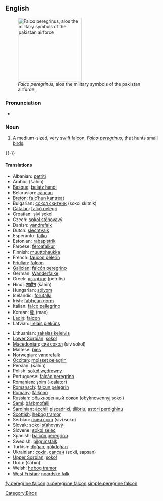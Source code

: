 {{wikipedia|Peregrine Falcon}}
==English==
[[Image:PeregrineFalcon.jpg|thumb|right|200px|''Falco peregrinus,'' alos the military symbols of the pakistan airforce]]

===Pronunciation===
* {{IPA|/'pɛɻɛgɻaɪn'fælkɒn/}}

===Noun===
{{en-noun|sg=[[peregrine]] [[falcon]]}}

# A medium-sized, very [[swift]] [[falcon]], ''[[Falco peregrinus]]'', that hunts small [[bird]]s.

{{-}}

====Translations====
{{trans-top|Falco peregrinus}}
* Albanian: [[petriti]]
* Arabic: {{Arab|[[شاهين]]}} (šāhīn)
* [[Basque]]: [[belatz handi]]
* Belarusian: [[сапсан]]
* [[Breton]]: [[falc’hun kantreat]]
* Bulgarian: [[сокол скитник]] (sokol skitnik)
* [[Catalan]]: [[falcó pelegrí]]
* Croatian: [[sivi sokol]]
* Czech: [[sokol stěhovavý]]
* Danish: [[vandrefalk]]
* Dutch: [[slechtvalk]] {{m}}
* Esperanto: [[falko]]
* Estonian: [[rabapistrik]]
* Faroese: [[ferðafalkur]]
* Finnish: [[muuttohaukka]]
* French: [[faucon pèlerin]] {{m}}
* [[Friulian]]: [[falcon]]
* [[Galician]]: [[falcón peregrino]]
* German: [[Wanderfalke]] {{m}}
* Greek: [[πετρίτης]] (petritis) {{m}}
* Hindi: [[शाहीन]] (šāhīn)
* Hungarian: [[sólyom]]
* Icelandic: [[förufálki]]
* Irish: [[fabhcún gorm]]
* Italian: [[falco pellegrino]] {{m}}
* Korean: [[매]] (mae)
* [[Ladin]]: [[falcon]]
* Latvian: [[lielais piekūns]]
{{trans-mid}}
* Lithuanian: [[sakalas keleivis]]
* [[Lower Sorbian]]: [[sokoł]]
* [[Macedonian]]: [[сив сокол]] (siv sokol)
* Maltese: [[bies]]
* Norwegian: [[vandrefalk]]
* [[Occitan]]: [[moisset pelegrin]]
* Persian: {{fa-Arab|[[شاهین]]}} (šāhīn)
* Polish: [[sokół wędrowny]]
* Portuguese: [[falcão peregrino]]
* Romanian: [[şoim]] (-calator)
* [[Romansch]]: [[falcun pelegrin]]
* [[Romany]]: [[falkono]] {{m}}
* Russian: [[обыкновенный сокол]] (obyknovennyj sokol)
* [[Sami]]: [[bárbmofálli]]
* [[Sardinian]]: [[àcchili piscadrixi]], [[tilibriu]], [[astori perdighinu]]
* [[Scottish]]: [[hebog tramor]]
* Serbian: [[сиви соко]] (sivi soko)
* Slovak: [[sokol sťahovavý]]
* Slovene: [[sokol selec]] {{m}}
* Spanish: [[halcón peregrino]] {{m}}
* Swedish: [[pilgrimsfalk]]
* Turkish: [[doğan]], [[gökdoğan]]
* Ukrainian: [[сокіл]], [[сапсан]] (sokil, sapsan)
* [[Upper Sorbian]]: [[sokoł]]
* Urdu: {{ur-Arab|[[شاہین]]}} (šāhīn)
* Welsh: [[hebog tramor]]
* [[West Frisian]]: [[noardske falk]]
{{trans-bottom}}

[[Category:Birds]]

[[fy:peregrine falcon]]
[[ru:peregrine falcon]]
[[simple:peregrine falcon]]